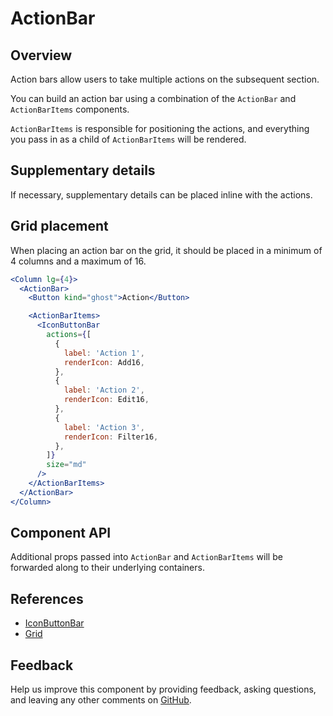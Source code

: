 
# ActionBar

## Overview

Action bars allow users to take multiple actions on the subsequent section.

You can build an action bar using a combination of the `ActionBar` and `ActionBarItems` components.

`ActionBarItems` is responsible for positioning the actions, and everything you pass in as a child of `ActionBarItems` will be rendered.

<Canvas>
  <Story id="patterns-layout-modules-actionbar--default" />
</Canvas>

## Supplementary details

If necessary, supplementary details can be placed inline with the actions.

<Canvas>
  <Story id="patterns-layout-modules-actionbar--details" />
</Canvas>

## Grid placement

When placing an action bar on the grid, it should be placed in a minimum of 4 columns and a maximum of 16.

```jsx
<Column lg={4}>
  <ActionBar>
    <Button kind="ghost">Action</Button>

    <ActionBarItems>
      <IconButtonBar
        actions={[
          {
            label: 'Action 1',
            renderIcon: Add16,
          },
          {
            label: 'Action 2',
            renderIcon: Edit16,
          },
          {
            label: 'Action 3',
            renderIcon: Filter16,
          },
        ]}
        size="md"
      />
    </ActionBarItems>
  </ActionBar>
</Column>
```

## Component API

<ArgsTable />

Additional props passed into `ActionBar` and `ActionBarItems` will be forwarded along to their underlying containers.

## References

- [IconButtonBar](?path=/story/patterns-iconbuttonbar--default)
- [Grid](https://react.carbondesignsystem.com/?path=/docs/grid)

## Feedback

Help us improve this component by providing feedback, asking questions, and leaving any other comments on [GitHub](https://github.com/carbon-design-system/ibm-security/edit/dev/src/components/UNSTABLE__Layout/LayoutModules/ActionBar/index.mdx).
